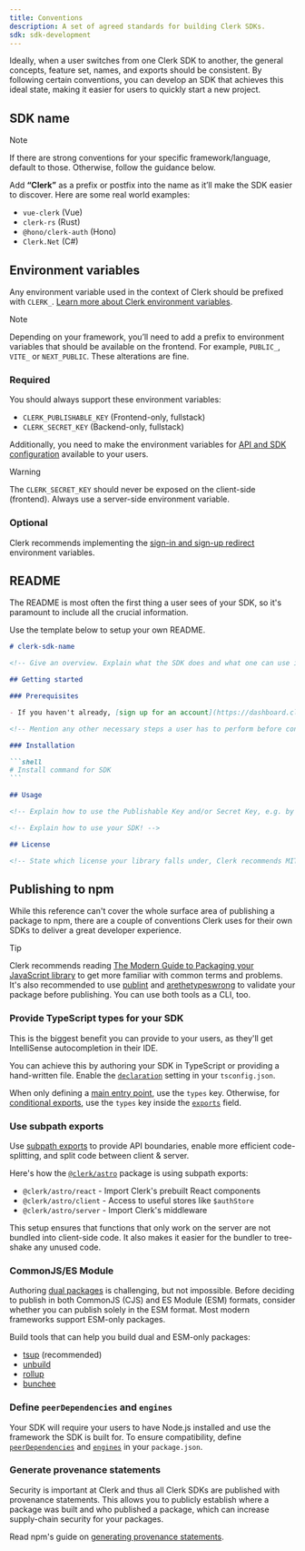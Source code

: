 ```yaml
---
title: Conventions
description: A set of agreed standards for building Clerk SDKs.
sdk: sdk-development
---
```


Ideally, when a user switches from one Clerk SDK to another, the general concepts, feature set, names, and exports should be consistent. By following certain conventions, you can develop an SDK that achieves this ideal state, making it easier for users to quickly start a new project.

## SDK name

> [!NOTE]
> If there are strong conventions for your specific framework/language, default to those. Otherwise, follow the guidance below.

Add **“Clerk”** as a prefix or postfix into the name as it’ll make the SDK easier to discover. Here are some real world examples:

- `vue-clerk` (Vue)
- `clerk-rs` (Rust)
- `@hono/clerk-auth` (Hono)
- `Clerk.Net` (C#)

## Environment variables

Any environment variable used in the context of Clerk should be prefixed with `CLERK_`. [Learn more about Clerk environment variables](/docs/guides/development/clerk-environment-variables).

> [!NOTE]
> Depending on your framework, you’ll need to add a prefix to environment variables that should be available on the frontend. For example, `PUBLIC_`, `VITE_` or `NEXT_PUBLIC`. These alterations are fine.

### Required

You should always support these environment variables:

- `CLERK_PUBLISHABLE_KEY` (Frontend-only, fullstack)
- `CLERK_SECRET_KEY` (Backend-only, fullstack)

Additionally, you need to make the environment variables for [API and SDK configuration](/docs/guides/development/clerk-environment-variables#api-and-sdk-configuration) available to your users.

> [!WARNING]
> The `CLERK_SECRET_KEY` should never be exposed on the client-side (frontend). Always use a server-side environment variable.

### Optional

Clerk recommends implementing the [sign-in and sign-up redirect](/docs/guides/development/clerk-environment-variables#sign-in-and-sign-up-redirects) environment variables.

## README

The README is most often the first thing a user sees of your SDK, so it's paramount to include all the crucial information.

Use the template below to setup your own README.

````md {{ filename: 'README.md', collapsible: true }}
# clerk-sdk-name

<!-- Give an overview. Explain what the SDK does and what one can use it for. Link out to clerk.com when mentioning Clerk -->

## Getting started

### Prerequisites

- If you haven't already, [sign up for an account](https://dashboard.clerk.com/sign-up) and create a new application. Go to the [**API keys**](https://dashboard.clerk.com/last-active?path=api-keys) page to retrieve your Publishable Key and/or Secret Key.

<!-- Mention any other necessary steps a user has to perform before continuing. Mention any hard requirements e.g. like minimum supported Node.js version. -->

### Installation

```shell
# Install command for SDK
```

## Usage

<!-- Explain how to use the Publishable Key and/or Secret Key, e.g. by placing them into an .env file -->

<!-- Explain how to use your SDK! -->

## License

<!-- State which license your library falls under, Clerk recommends MIT -->
````

## Publishing to npm

While this reference can't cover the whole surface area of publishing a package to npm, there are a couple of conventions Clerk uses for their own SDKs to deliver a great developer experience.

> [!TIP]
> Clerk recommends reading [The Modern Guide to Packaging your JavaScript library](https://github.com/frehner/modern-guide-to-packaging-js-library) to get more familiar with common terms and problems.
> It's also recommended to use [publint](https://publint.dev/) and [arethetypeswrong](https://arethetypeswrong.github.io/) to validate your package before publishing. You can use both tools as a CLI, too.

### Provide TypeScript types for your SDK

This is the biggest benefit you can provide to your users, as they'll get IntelliSense autocompletion in their IDE.

You can achieve this by authoring your SDK in TypeScript or providing a hand-written file. Enable the [`declaration`](https://www.typescriptlang.org/tsconfig/#declaration) setting in your `tsconfig.json`.

When only defining a [main entry point](https://nodejs.org/api/packages.html#main-entry-point-export), use the `types` key. Otherwise, for [conditional exports](https://nodejs.org/api/packages.html#conditional-exports), use the `types` key inside the [`exports`](https://nodejs.org/api/packages.html#exports) field.

### Use subpath exports

Use [subpath exports](https://nodejs.org/api/packages.html#subpath-exports) to provide API boundaries, enable more efficient code-splitting, and split code between client & server.

Here's how the [`@clerk/astro`](/docs/reference/astro/overview) package is using subpath exports:

- `@clerk/astro/react` - Import Clerk's prebuilt React components
- `@clerk/astro/client` - Access to useful stores like `$authStore`
- `@clerk/astro/server` - Import Clerk's middleware

This setup ensures that functions that only work on the server are not bundled into client-side code. It also makes it easier for the bundler to tree-shake any unused code.

### CommonJS/ES Module

Authoring [dual packages](https://nodejs.org/api/packages.html#dual-commonjses-module-packages) is challenging, but not impossible. Before deciding to publish in both CommonJS (CJS) and ES Module (ESM) formats, consider whether you can publish solely in the ESM format. Most modern frameworks support ESM-only packages.

Build tools that can help you build dual and ESM-only packages:

- [tsup](https://tsup.egoist.dev/) (recommended)
- [unbuild](https://github.com/unjs/unbuild)
- [rollup](https://github.com/rollup/rollup)
- [bunchee](https://github.com/huozhi/bunchee)

### Define `peerDependencies` and `engines`

Your SDK will require your users to have Node.js installed and use the framework the SDK is built for. To ensure compatibility, define [`peerDependencies`](https://docs.npmjs.com/cli/v10/configuring-npm/package-json#peerdependencies) and [`engines`](https://docs.npmjs.com/cli/v10/configuring-npm/package-json#engines) in your `package.json`.

### Generate provenance statements

Security is important at Clerk and thus all Clerk SDKs are published with provenance statements. This allows you to publicly establish where a package was built and who published a package, which can increase supply-chain security for your packages.

Read npm's guide on [generating provenance statements](https://docs.npmjs.com/generating-provenance-statements).
